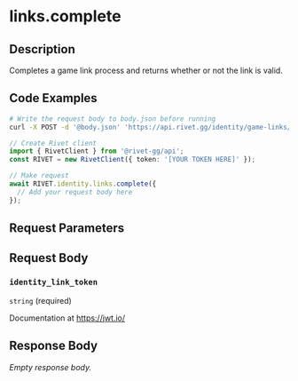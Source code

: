 
# links.complete

## Description

Completes a game link process and returns whether or not the link is valid.

## Code Examples

<CodeGroup title='Request' tag='POST' label='https://api.rivet.gg/identity/game-links/complete'>

```bash {{ "title": "cURL" }}
# Write the request body to body.json before running
curl -X POST -d '@body.json' 'https://api.rivet.gg/identity/game-links/complete'
```

```ts
// Create Rivet client
import { RivetClient } from '@rivet-gg/api';
const RIVET = new RivetClient({ token: '[YOUR TOKEN HERE]' });

// Make request
await RIVET.identity.links.complete({
  // Add your request body here
});
```

</CodeGroup>

## Request Parameters

## Request Body

### `identity_link_token`

`string` (required)

Documentation at https://jwt.io/

## Response Body

_Empty response body._
